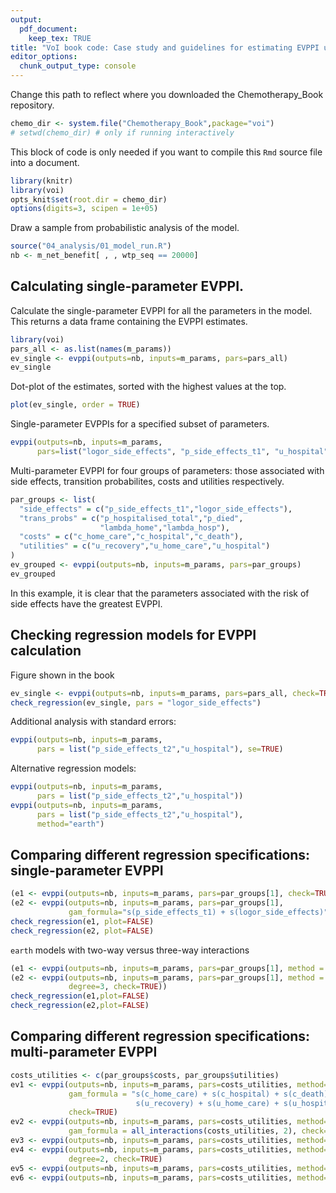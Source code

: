 ```yaml
---
output: 
  pdf_document:
    keep_tex: TRUE
title: "VoI book code: Case study and guidelines for estimating EVPPI using regression in R"
editor_options: 
  chunk_output_type: console
---
```


Change this path to reflect where you downloaded the Chemotherapy_Book repository.

```r
chemo_dir <- system.file("Chemotherapy_Book",package="voi")
# setwd(chemo_dir) # only if running interactively
```

This block of code is only needed if you want to compile this `Rmd` source file into a document. 
```r
library(knitr)
library(voi)
opts_knit$set(root.dir = chemo_dir)
options(digits=3, scipen = 1e+05)
```


Draw a sample from probabilistic analysis of the model. 

```r
source("04_analysis/01_model_run.R")
nb <- m_net_benefit[ , , wtp_seq == 20000]
```

## Calculating single-parameter EVPPI. 

Calculate the single-parameter EVPPI for all the parameters in the model.  This returns a data frame containing the EVPPI estimates.  

```r
library(voi)
pars_all <- as.list(names(m_params))
ev_single <- evppi(outputs=nb, inputs=m_params, pars=pars_all)
ev_single
```

Dot-plot of the estimates, sorted with the highest values at the top.
```r
plot(ev_single, order = TRUE)
```

Single-parameter EVPPIs for a specified subset of parameters.

```r
evppi(outputs=nb, inputs=m_params, 
      pars=list("logor_side_effects", "p_side_effects_t1", "u_hospital"))
```

Multi-parameter EVPPI for four groups of parameters: those associated with 
side effects, transition probabilites, costs and utilities respectively.

```r
par_groups <- list(
  "side_effects" = c("p_side_effects_t1","logor_side_effects"),
  "trans_probs" = c("p_hospitalised_total","p_died",
                    "lambda_home","lambda_hosp"),
  "costs" = c("c_home_care","c_hospital","c_death"),
  "utilities" = c("u_recovery","u_home_care","u_hospital")
)
ev_grouped <- evppi(outputs=nb, inputs=m_params, pars=par_groups)
ev_grouped
```

In this example, it is clear that the parameters associated with the risk of side effects
have the greatest EVPPI.


## Checking regression models for EVPPI calculation 

Figure shown in the book 

```r
ev_single <- evppi(outputs=nb, inputs=m_params, pars=pars_all, check=TRUE)
check_regression(ev_single, pars = "logor_side_effects")
```

Additional analysis with standard errors: 

```r
evppi(outputs=nb, inputs=m_params,
      pars = list("p_side_effects_t2","u_hospital"), se=TRUE)
```

Alternative regression models:

```r
evppi(outputs=nb, inputs=m_params,
      pars = list("p_side_effects_t2","u_hospital"))
evppi(outputs=nb, inputs=m_params,
      pars = list("p_side_effects_t2","u_hospital"),
      method="earth")
```


## Comparing different regression specifications: single-parameter EVPPI 


```r
(e1 <- evppi(outputs=nb, inputs=m_params, pars=par_groups[1], check=TRUE))
(e2 <- evppi(outputs=nb, inputs=m_params, pars=par_groups[1], 
             gam_formula="s(p_side_effects_t1) + s(logor_side_effects)", check=TRUE))
check_regression(e1, plot=FALSE)
check_regression(e2, plot=FALSE)
```

`earth` models with two-way versus three-way interactions

```r
(e1 <- evppi(outputs=nb, inputs=m_params, pars=par_groups[1], method = "earth", check=TRUE))
(e2 <- evppi(outputs=nb, inputs=m_params, pars=par_groups[1], method = "earth", 
             degree=3, check=TRUE))
check_regression(e1,plot=FALSE)
check_regression(e2,plot=FALSE)
```


## Comparing different regression specifications: multi-parameter EVPPI 

```r
costs_utilities <- c(par_groups$costs, par_groups$utilities)
ev1 <- evppi(outputs=nb, inputs=m_params, pars=costs_utilities, method="gam", 
             gam_formula = "s(c_home_care) + s(c_hospital) + s(c_death) + 
                            s(u_recovery) + s(u_home_care) + s(u_hospital)",
             check=TRUE)
ev2 <- evppi(outputs=nb, inputs=m_params, pars=costs_utilities, method="gam", 
             gam_formula = all_interactions(costs_utilities, 2), check=TRUE) 
ev3 <- evppi(outputs=nb, inputs=m_params, pars=costs_utilities, method="earth", check=TRUE)
ev4 <- evppi(outputs=nb, inputs=m_params, pars=costs_utilities, method="earth", 
             degree=2, check=TRUE)
ev5 <- evppi(outputs=nb, inputs=m_params, pars=costs_utilities, method="gp") 
ev6 <- evppi(outputs=nb, inputs=m_params, pars=costs_utilities, method="inla") 
```

